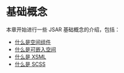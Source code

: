 # 基础概念

本章开始进行一些 JSAR 基础概念的介绍，包括：

- [什么是空间组件](./basic-concepts/subspace)
- [什么是可嵌入空间](./basic-concepts/space-widget)
- [什么是 XSML](./basic-concepts/intro-xsml)
- [什么是 SCSS](./basic-concepts/intro-scss)
